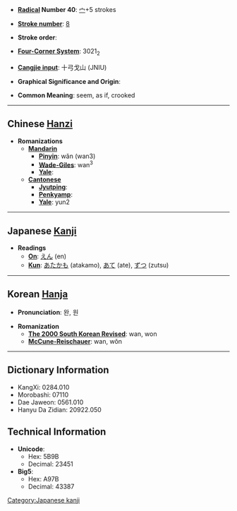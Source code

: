 * '''[[Wiktionary:Chinese radical index| Radical]] Number 40''': [[Wiktionary:Chinese radical index 宀|宀]]+5 strokes

* '''[[Wiktionary:Chinese total strokes index|Stroke number]]''': [[Wiktionary:Chinese total strokes index 8|8]]

* '''Stroke order''': 

* '''[[Wiktionary:Chinese four corner index|Four-Corner System]]''': 3021<sub>2</sub>

* '''[[Wiktionary:Chinese Cangjie index|Cangjie input]]''': 十弓戈山 (JNIU)

* '''Graphical Significance and Origin''': 

* '''Common Meaning''': seem, as if, crooked

----

== Chinese [[Hanzi]] ==

* '''Romanizations'''
** '''[[Mandarin]]'''
*** '''[[Pinyin]]''': wǎn (wan3)
*** '''[[Wade-Giles]]''': wan<sup>3</sup>
*** '''[[Yale]]''': 
** '''[[Cantonese]]'''
*** '''[[Jyutping]]''':
*** '''[[Penkyamp]]''': 
*** '''[[Yale]]''': yun2


----

== Japanese [[Kanji]] ==

* '''Readings'''
** '''[[On]]''': [[えん]] (en)
** '''[[Kun]]''': [[あたかも]] (atakamo), [[あて]] (ate), [[ずつ]] (zutsu)


----

== Korean [[Hanja]] ==

* '''Pronunciation''': 완, 원

* '''Romanization'''
** '''[[The 2000 South Korean Revised Romanization|The 2000 South Korean Revised]]''': wan, won
** '''[[McCune-Reischauer]]''': wan, wŏn

----

== Dictionary Information ==

* KangXi: 0284.010
* Morobashi: 07110
* Dae Jaweon: 0561.010
* Hanyu Da Zidian: 20922.050

== Technical Information ==

* '''Unicode''':
** Hex: 5B9B
** Decimal: 23451
* '''Big5''':
** Hex: A97B
** Decimal: 43387

[[Category:Japanese kanji]]